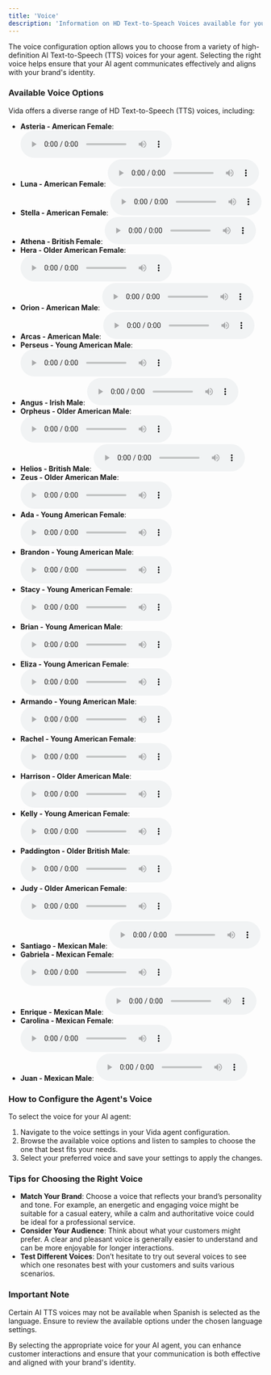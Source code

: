 ```yaml
---
title: 'Voice'
description: 'Information on HD Text-to-Speach Voices available for your Vida phone agent.'
---
```


The voice configuration option allows you to choose from a variety of high-definition AI Text-to-Speech (TTS) voices for your agent. Selecting the right voice helps ensure that your AI agent communicates effectively and aligns with your brand's identity.

### Available Voice Options

Vida offers a diverse range of HD Text-to-Speech (TTS) voices, including:

- **Asteria - American Female**: <audio src="https://res.cloudinary.com/deepgram/video/upload/v1709565353/aura/asteria_docs_venw0r.wav" controls/>
- **Luna - American Female**: <audio src="https://res.cloudinary.com/deepgram/video/upload/v1709565351/aura/luna_docs_clom0e.wav" controls />
- **Stella - American Female**: <audio src="https://res.cloudinary.com/deepgram/video/upload/v1709565349/aura/stella_docs_xh5jbv.wav" controls />
- **Athena - British Female**: <audio src="https://res.cloudinary.com/deepgram/video/upload/v1709565613/aura/athena_docs_wyznud.wav" controls />
- **Hera - Older American Female**: <audio src="https://res.cloudinary.com/deepgram/video/upload/v1709565347/aura/hera_docs_xjkt4x.wav" controls />
- **Orion - American Male**: <audio src="https://res.cloudinary.com/deepgram/video/upload/v1709565346/aura/orion_docs_aljv1q.mp3" controls />
- **Arcas - American Male**: <audio src="https://res.cloudinary.com/deepgram/video/upload/v1709565348/aura/arcas_docs_pc9hxp.mp3" controls />
- **Perseus - Young American Male**: <audio src="https://res.cloudinary.com/deepgram/video/upload/v1709565350/aura/perseus_docs_ap7fc0.wav" controls />
- **Angus - Irish Male**: <audio src="https://res.cloudinary.com/deepgram/video/upload/v1709565352/aura/angus_docs_lgse2b.wav" controls />
- **Orpheus - Older American Male**: <audio src="https://res.cloudinary.com/deepgram/video/upload/v1709565350/aura/orpheus_docs_zdlpcf.wav" controls />
- **Helios - British Male**: <audio src="https://res.cloudinary.com/deepgram/video/upload/v1709565346/aura/helios_docs_ycjwoo.wav" controls />
- **Zeus - Older American Male**: <audio src="https://res.cloudinary.com/deepgram/video/upload/v1709565347/aura/zeus_docs_fupdiv.wav" controls />
- **Ada - Young American Female**: <audio src="https://storage.googleapis.com/eleven-public-prod/N9nr2MNIO6TugKyOU4QtXqamb4H3/voices/8qR3d5yiry6m9zFbOIul/f0fce3c4-c6cb-4f04-882c-da2ec104141a.mp3" controls />
- **Brandon - Young American Male**: <audio src="https://storage.googleapis.com/eleven-public-prod/custom/voices/BvZBJROETmG9wGXEdSqX/4OHLWd5xHzACZFNPKckR.mp3" controls />
- **Stacy - Young American Female**: <audio src="https://storage.googleapis.com/eleven-public-prod/y85aGq5SLqQ5fbyTAoRkQyqKIMX2/voices/wbqKXymFHKYgXXg5862C/8b8abfb2-6526-428f-b98f-1ff5e2fc9351.mp3" controls />
- **Brian - Young American Male**: <audio src="https://storage.googleapis.com/eleven-public-prod/mcGl8ArpzPTPeBPSuy4QzqaJ5yo2/voices/Rn9Yq7uum9irZ6RwppDN/9ce47fcf-e76c-4aa8-9e86-70656f0b6a78.mp3" controls />
- **Eliza - Young American Female**: <audio src="https://storage.googleapis.com/eleven-public-prod/xP81iaL51YWPk9TWlEME5BCAaPh2/voices/jzSbH58wuSIjxiCcLTrI/b33f1f85-2fb0-4c4d-8208-374041c68d68.mp3" controls />
- **Armando - Young American Male**: <audio src="https://storage.googleapis.com/eleven-public-prod/custom/voices/TWUKKXAylkYxxlPe4gx0/oAJIYIEejJ5U8hAfWADq.mp3" controls />
- **Rachel - Young American Female**: <audio src="https://storage.googleapis.com/eleven-public-prod/f3KkgSR0HeUq5nrQMfIxLt9f9ew1/voices/XaxX6HBIGIJCwovDPRj8/389a57f6-acc9-4a47-bc80-776c7db592ae.mp3" controls />
- **Harrison - Older American Male**: <audio src="https://storage.googleapis.com/eleven-public-prod/Ma0f0zw9rKhbQ6LWZ0vMZma18lW2/voices/RDyiFZuu532tMhDgez31/e3ebb840-bf31-4fc7-b362-b8dcc898b71e.mp3" controls />
- **Kelly - Young American Female**: <audio src="https://storage.googleapis.com/eleven-public-prod/opnveFdsOUSqSDvVg1e9RtN4lWG2/voices/iuK1sW0ecUUktJLYWSUS/14c1e42c-ccad-486c-8bda-6f6b55a09744.mp3" controls />
- **Paddington - Older British Male**: <audio src="https://storage.googleapis.com/eleven-public-prod/xcpdkIV6GoPJb4UApYRLpSFQNUO2/voices/P1WnvuZagnRQKcMT0jxa/73e4d524-6916-42b7-802b-e87fec3f992d.mp3" controls />
- **Judy - Older American Female**: <audio src="https://storage.googleapis.com/eleven-public-prod/fG8Y3OsnLHbylI1xZwADY3JN8D53/voices/eAtUQeq5p2a0JxXknbJJ/15f3200e-3551-4d99-9740-83dee0bbe310.mp3" controls />
- **Santiago - Mexican Male**: <audio src="https://storage.googleapis.com/eleven-public-prod/custom/voices/15bJsujCI3tcDWeoZsQP/tehSltxsQgEtiHBaqMqV.mp3" controls />
- **Gabriela - Mexican Female**: <audio src="https://storage.googleapis.com/eleven-public-prod/custom/voices/hHjbwzYZW17oh0p05AKv/KSc2U2vwbUBJfAVLh3hu.mp3" controls />
- **Enrique - Mexican Male**: <audio src="https://storage.googleapis.com/eleven-public-prod/custom/voices/gbTn1bmCvNgk0QEAVyfM/VzDkkwZdN7zNxcnMeEsc.mp3" controls />
- **Carolina - Mexican Female**: <audio src="https://storage.googleapis.com/eleven-public-prod/custom/voices/UOIqAnmS11Reiei1Ytkc/iD8yOai01ygsrjOUknQ3.mp3" controls />
- **Juan - Mexican Male**: <audio src="https://storage.googleapis.com/eleven-public-prod/g8F4VvV09tdt35r66rGo09eB1en2/voices/5kz7Te3c1BvAWyFfkfkW/4940762d-a30f-4ed4-a6f4-9f9f6fb014bd.mp3" controls />

### How to Configure the Agent's Voice

To select the voice for your AI agent:
1. Navigate to the voice settings in your Vida agent configuration.
2. Browse the available voice options and listen to samples to choose the one that best fits your needs.
3. Select your preferred voice and save your settings to apply the changes.

### Tips for Choosing the Right Voice

- **Match Your Brand**: Choose a voice that reflects your brand’s personality and tone. For example, an energetic and engaging voice might be suitable for a casual eatery, while a calm and authoritative voice could be ideal for a professional service.
- **Consider Your Audience**: Think about what your customers might prefer. A clear and pleasant voice is generally easier to understand and can be more enjoyable for longer interactions.
- **Test Different Voices**: Don’t hesitate to try out several voices to see which one resonates best with your customers and suits various scenarios.

### Important Note

Certain AI TTS voices may not be available when Spanish is selected as the language. Ensure to review the available options under the chosen language settings.

By selecting the appropriate voice for your AI agent, you can enhance customer interactions and ensure that your communication is both effective and aligned with your brand's identity.

